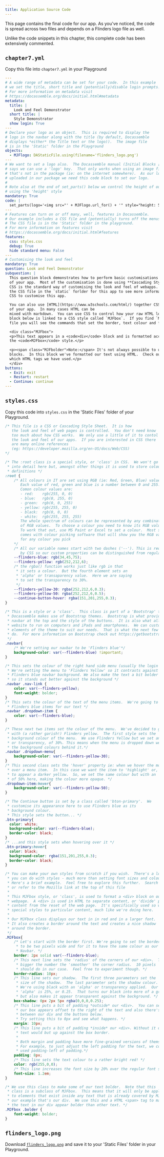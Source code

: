```yaml
---
title: Application Source Code
---
```

This page contains the final code for our app.  As you've noticed, the code is spread across two files and
depends on a Flinders logo file as well.

Unlike the code snippets in this chapter, this complete code has been extensively commented.

## `chapter7.yml`
Copy this file into `chapter7.yml` in your Playground

```yml showLineNumbers
---
# A wide range of metadata can be set for your code.  In this example
# we set the title, short title and (potentially)disable login prompts.
# For more information on metadata visit
# https://docassemble.org/docs/initial.html#metadata
metadata:
  title: |
    Look and Feel Demonstrator
  short title: |
    Style Demonstrator
  show login: True
---
# Declare your logo as an object.  This is required to display the
# logo in the navbar along with the title (by default, Docassemble
# displays *either* the Title text or the logo)).  The image file
# is in the 'Static' folder in the Playground
objects:
  - MJFlogo: DAStaticFile.using(filename='flinders_logo.png')
---
# We want to set a logo also.  The Docassemble manual (Initial Blocks [1])
# says we can use a 'logo' key.  That only works when using an image file
# that's not in the package (ie: on the internet somewhere).  As our logo is
# uploaded in our package we need this code block to set our logo.
#
# Note also at the end of set_parts() below we control the height of our logo
# using the 'height' style
mandatory: True
code: |
  set_parts(logo='<img src="' + MJFlogo.url_for() + '" style="height: 50px;">')
---
# Features can turn on or off many, well, features in Docassemble.  
# Our example includes a CSS file and (potentially) turns off the menus in the navbar.
# The CSS file is in the 'Static' folder in the playground.
# For more information on features visit
# https://docassemble.org/docs/initial.html#features
features:
  css: styles.css
  debug: True
  hide standard menu: False
---
# Customising the look and feel
mandatory: True
question: Look and Feel Demonstrator
subquestion: |
  This question block demonstrates how to perform basic customisations to the look and feel
  of your app.  Most of the customisation is done using **Cascading Stylesheets**, or [CSS](https://www.w3schools.com/Css/).
  CSS is the standard way of customising the look and feel of webapps.  Have a look at
  the CSS file in the `static` forlder for this app to see more information about how we've used
  CSS to customise this app.

  You can also use [HTML](https://www.w3schools.com/html/) together CSS to improve the display
  of your app.  In many cases HTML can be
  mixed with markdown.  You can use CSS to control how your raw HTML looks.  For example, the `div`
  block below is linked to a CSS style called `MJFbox`.  If you find `MJFbox` in the CSS
  file you will see the commands that set the border, text colour and font style.

  <div class="MJFbox">
  <p>This text appears in a <code>div</code> block and is formatted according to
  the <code>MJFbox</code> style.</p>
  
  <p><span class="MJFbolder">Note:</span> It's not always possible to use Markdown in <code>div</code>
  blocks.  In this block we've formatted our text using HTML.  Check out the source code to see
  which HTML tags we have used.</p>
  </div>
buttons:
  - Exit: exit
  - Restart: restart
  - Continue: continue
---
```

## `styles.css`
Copy this code into `styles.css` in the 'Static Files' folder of your Playground.

```css showLineNumbers
/* This file is a CSS or Cascading Style Sheet.  It is how
   the look and feel of web pages is controlled.  You don't need know
   too much about how CSS works.  We only use a little of it to contol
   the look and feel of our apps.  If you are interested in CSS there
   are many online references 
   (eg: https://developer.mozilla.org/en-US/docs/Web/CSS)
*/

/* The :root class is a special style, or 'class' in CSS.  We won't go
 * into detail here but, amongst other things it is used to store colour
 * definitions */
:root {
    /* All colours in IT are set using RGB (ie: Red, Green, Blue) values.
       Each value of red, green and blue is a number between 0 and 255.
       Comon colour values are:
       - red:    rgb(255, 0, 0)
       - blue:   rgb(0, 255, 0)
       - green:  rgb(0, 0, 255)
       - yellow: rgb(255, 255, 0)
       - black:  rgb(0, 0, 0)
       - white:  rgb(255, 255, 255)
       The whole spectrum of colours can be represented by any combination
       of RGB values.  To choose a colour you need to know its RGB value.
       To work that out, use MS Paint or Excel to set a colour.  Most software
       comes with colour picking software that will show you the RGB values
       for any colour you pick
    */
    /* All our variable names start with two dashes ('--'). This is required
       by CSS so our custom properties can be distinguished from regular properties */
    --flinders-blue: rgb(34,45,75);
    --flinders-yellow: rgb(252,212,6);
    /* the rgba() function works just like rgb in that
     * it sets a colour.  But the fourth element sets an
     * 'alpha' or transaparency value.  Here we are saying
     * to set the transparency to 30%.
     */
    --flinders-yellow-30: rgba(252,212,6,0.3);
    --flinders-yellow-50: rgba(252,212,6,0.5); 
    --continue-button-hover: rgba(151,201,255,0.3);
}

/* This is a style or a 'class'.  This class is part of a 'Bootstrap' theme.
 * Docassemble makes use of Bootstrap themes.  Bootstrap is what provides the
 * navbar at the top and the style of the buttons.  It is also what allows the
 * website to run on computers and iPads and smartphones.  We can customise
 * elements of the theme to suit our needs.  That is what the next few classes
 * do.  For more information on Bootstrap check out https://getbootstrap.com
 */
.navbar{
    /* We're setting our navbar to be 'Flinders blue'*/
    background-color: var(--flinders-blue) !important;
}

/* This sets the colour of the right hand side menu (usually the login menu)
 * We're setting the menu to 'Flinders Yellow' so it contrasts against the 
 * Flinders blue navbar background. We also make the text a bit bolder
 * so it stands out better against the background */
.navbar .nav-link {
    color: var(--flinders-yellow);
    font-weight: bolder;
}
/* This sets the colour of the text of the menu items.  We're going to have
 * Flinders blue items for our text */
.navbar .dropdown-item {
    color: var(--flinders-blue);
}

/* These next two items set the colour of the menu.  We've decided to go
 * with (a rather garish!) Flinders yellow.  The first style sets the
 * background colour of the menu.  We use Flinders Yellow but we set an 'alpha'
 * or transparency, of 30%. This means when the menu is dropped down we can see
 * the background colours behind it.*/ 
.navbar .dropdown-menu{
    background-color: var(--flinders-yellow-30);
}
/* This second class sets the 'hover' property ie: when we hover the mouse
 * over a menu item.  In this case we want the item to 'highlight' or, technically,
 * to appear a darker yellow.  So, we set the same colour but with an 'alpha'
 * of 50% here, making the colour more opaque. */
.dropdown-item:hover{
    background-color: var(--flinders-yellow-50);
}

/* The Continue button is set by a class called 'bton-primary'.  We 
 * customise its appearance here to use Flinders blue as its 
 * background colour.
 * This style sets the button... */
.btn-primary{
  color: white;
  background-color: var(--flinders-blue);
  border-color: black;
}
/* ...and this style sets when hovering over it */
.btn-primary:hover{
  color: black;
  background-color: rgba(151,201,255,0.3);
  border-color: black;
}

/* You can make your own styles from scratch if you wish.  There's a lot
 * you can do with styles - much more than setting font sizes and colours.
 * Here's a brief example.  Feel free to explore this further.  Search online
 * or refer to the Mozilla link at the top of this file
 *
 * This MJFbox style, or 'class', is used to format a <div> block on our
 * webpage.  A <div> is used in HTML to separate content, or 'divide' particular
 * content from the reset of the web page.  It's specifically used so we can apply
 * special styles to particular content, much like we're doing here.
 *
 * Our MJFbox class displays our text in in red and in a larger font.
 * It also creates a border around the text and creates a nice shadow
 * around the border.
 */
.MJFbox{
    /* Let's start with the border first. We're going to set the border
     * to be two pixels wide and for it to have the same colour as our 
     * Navbar. */
    border: 2px solid var(--flinders-blue);
    /* This next line sets the 'radius' of the corners of our <div>.  The
     * bigger the number the 'smoother' the corner radius.  10 pixels
     * should do in our case.  Feel free to experiment though. */
    border-radius: 10px;
    /* This line sets our shadow.  The first three parameters set the 
     * size of the shadow.  The last parameter sets the shadow colour.
     * We're using black with an 'alpha' or transparency applied.  Our
     * 'alpha' is 25%, or 0.25.  That turns our black into more of a grey
     * but also makes it appear transparent against the background. */
    box-shadow: 0px 2px 5px rgba(0,0,0,0.25); 
    /* This line puts a bit of padding *outside* our <div>.  You can see that
     * our box appears offset to the right of the text and also there's a gap
     * between our div and the buttons below.  
     * Try setting this to 0px and see what happens. */
    margin: 10px;
    /* This line puts a bit of padding *inside* our <div>. Without it our
     * text would but up against the box border.
     *
     * Both margin and padding have more fine-grained versions of themselves.
     * For example, to just adjust the left padding for the text, we could have
     * used padding-left of padding.*/  
    padding: 8px;
    /* This line sets the text colour to a rather bright red! */
    color: rgb(255,0,0);
    /* This line increases the font size by 20% over the regular font size.*/
    font-size: 1.2em;
}

/* We use this class to make some of our text bolder.  Note that this
 * class is a subclass of MJFbox.  This means that it will only be applied when
 * to elements that exist inside any text that is already covered by MJFbox.  In 
 * our example that's our div.  We use this and a HTML <span> tag to make some of
 * the text in our div appear bolder than other text. */
.MJFbox .bolder {
    font-weight: bolder;
}
```

## `flinders_logo.png`
Download [`flinders_logo.png`](/img/textbook/chapter_07/flinders_logo.png) and save it to your
'Static Files' folder in your Playground.